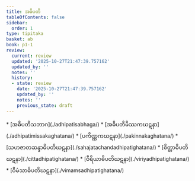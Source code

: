 ```yaml
---
title: အဓိပတိ
tableOfContents: false
sidebar:
  order: 1
type: tipitaka
basket: ab
book: p1-1
review:
  current: review
  updated: '2025-10-27T21:47:39.757162'
  updated_by: ''
  notes: ''
  history:
  - state: review
    date: '2025-10-27T21:47:39.757162'
    updated_by: ''
    notes: ''
    previous_state: draft
---
```



<ReviewStatus review={frontmatter.review} showDetails={true} />

<HypothesisAnnotation frontmatter={frontmatter} />

<DynamicBreadcrumb />



<TableOfContents book="p1-1">
* [အဓိပတိသဘာဂ](./adhipatisabhaga/)
* [အဓိပတိမိဿကဃဋနာ](./adhipatimissakaghatana/)
* [ပကိဏ္ဏကဃဋနာ](./pakinnakaghatana/)
* [သဟဇာတဆန္ဒာဓိပတိဃဋနာ](./sahajatachandadhipatighatana/)
* [စိတ္တာဓိပတိဃဋနာ](./cittadhipatighatana/)
* [ဝီရိယာဓိပတိဃဋနာ](./viriyadhipatighatana/)
* [ဝီမံသာဓိပတိဃဋနာ](./vimamsadhipatighatana/)
</TableOfContents>